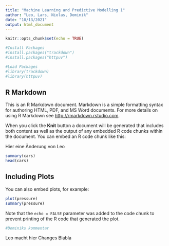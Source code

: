 ```yaml
---
title: "Machine Learning and Predictive Modelling 1"
author: "Leo, Lars, Niolas, Dominik"
date: "10/13/2021"
output: html_document
---
```


```r
knitr::opts_chunk$set(echo = TRUE)

#Install Packages
#install.packages("trackdown")
#install.packages("httpuv")

#Load Packages
#library(trackdown)
#library(httpuv)
```

## R Markdown

This is an R Markdown document. Markdown is a simple formatting syntax for authoring HTML, PDF, and MS Word documents. For more details on using R Markdown see <http://rmarkdown.rstudio.com>.

When you click the **Knit** button a document will be generated that includes both content as well as the output of any embedded R code chunks within the document. You can embed an R code chunk like this:

Hier eine Änderung von Leo

```r
summary(cars)
head(cars)
```

## Including Plots

You can also embed plots, for example:

```r
plot(pressure)
summary(pressure)
```

Note that the `echo = FALSE` parameter was added to the code chunk to prevent printing of the R code that generated the plot.

```r
#Dominiks kommentar
```


Leo macht hier Changes
Blabla